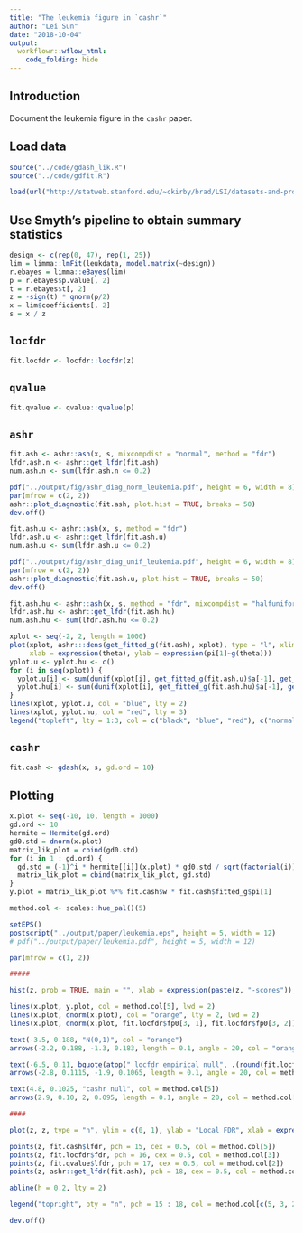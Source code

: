 ```yaml
---
title: "The leukemia figure in `cashr`"
author: "Lei Sun"
date: "2018-10-04"
output:
  workflowr::wflow_html:
    code_folding: hide
---
```


## Introduction

Document the leukemia figure in the `cashr` paper.

## Load data

```r
source("../code/gdash_lik.R")
source("../code/gdfit.R")
```

```r
load(url("http://statweb.stanford.edu/~ckirby/brad/LSI/datasets-and-programs/data/leukdata.RData"))
```

## Use Smyth's pipeline to obtain summary statistics

```r
design <- c(rep(0, 47), rep(1, 25))
lim = limma::lmFit(leukdata, model.matrix(~design))
r.ebayes = limma::eBayes(lim)
p = r.ebayes$p.value[, 2]
t = r.ebayes$t[, 2]
z = -sign(t) * qnorm(p/2)
x = lim$coefficients[, 2]
s = x / z
```

## `locfdr`

```r
fit.locfdr <- locfdr::locfdr(z)
```

## `qvalue`

```r
fit.qvalue <- qvalue::qvalue(p)
```

## `ashr`

```r
fit.ash <- ashr::ash(x, s, mixcompdist = "normal", method = "fdr")
lfdr.ash.n <- ashr::get_lfdr(fit.ash)
num.ash.n <- sum(lfdr.ash.n <= 0.2)

pdf("../output/fig/ashr_diag_norm_leukemia.pdf", height = 6, width = 8)
par(mfrow = c(2, 2))
ashr::plot_diagnostic(fit.ash, plot.hist = TRUE, breaks = 50)
dev.off()

fit.ash.u <- ashr::ash(x, s, method = "fdr")
lfdr.ash.u <- ashr::get_lfdr(fit.ash.u)
num.ash.u <- sum(lfdr.ash.u <= 0.2)

pdf("../output/fig/ashr_diag_unif_leukemia.pdf", height = 6, width = 8)
par(mfrow = c(2, 2))
ashr::plot_diagnostic(fit.ash.u, plot.hist = TRUE, breaks = 50)
dev.off()

fit.ash.hu <- ashr::ash(x, s, method = "fdr", mixcompdist = "halfuniform")
lfdr.ash.hu <- ashr::get_lfdr(fit.ash.hu)
num.ash.hu <- sum(lfdr.ash.hu <= 0.2)

xplot <- seq(-2, 2, length = 1000)
plot(xplot, ashr:::dens(get_fitted_g(fit.ash), xplot), type = "l", xlim = c(-1, 1),
     xlab = expression(theta), ylab = expression(pi[1]~g(theta)))
yplot.u <- yplot.hu <- c()
for (i in seq(xplot)) {
  yplot.u[i] <- sum(dunif(xplot[i], get_fitted_g(fit.ash.u)$a[-1], get_fitted_g(fit.ash.u)$b[-1]) * get_fitted_g(fit.ash.u)$pi[-1])
  yplot.hu[i] <- sum(dunif(xplot[i], get_fitted_g(fit.ash.hu)$a[-1], get_fitted_g(fit.ash.hu)$b[-1]) * get_fitted_g(fit.ash.hu)$pi[-1])
}
lines(xplot, yplot.u, col = "blue", lty = 2)
lines(xplot, yplot.hu, col = "red", lty = 3)
legend("topleft", lty = 1:3, col = c("black", "blue", "red"), c("normal", "uniform", "halfuniform"))
```

## `cashr`

```r
fit.cash <- gdash(x, s, gd.ord = 10)
```

## Plotting

```r
x.plot <- seq(-10, 10, length = 1000)
gd.ord <- 10
hermite = Hermite(gd.ord)
gd0.std = dnorm(x.plot)
matrix_lik_plot = cbind(gd0.std)
for (i in 1 : gd.ord) {
  gd.std = (-1)^i * hermite[[i]](x.plot) * gd0.std / sqrt(factorial(i))
  matrix_lik_plot = cbind(matrix_lik_plot, gd.std)
}
y.plot = matrix_lik_plot %*% fit.cash$w * fit.cash$fitted_g$pi[1]

method.col <- scales::hue_pal()(5)

setEPS()
postscript("../output/paper/leukemia.eps", height = 5, width = 12)
# pdf("../output/paper/leukemia.pdf", height = 5, width = 12)

par(mfrow = c(1, 2))

#####

hist(z, prob = TRUE, main = "", xlab = expression(paste(z, "-scores")), cex.lab = 1.25)

lines(x.plot, y.plot, col = method.col[5], lwd = 2)
lines(x.plot, dnorm(x.plot), col = "orange", lty = 2, lwd = 2)
lines(x.plot, dnorm(x.plot, fit.locfdr$fp0[3, 1], fit.locfdr$fp0[3, 2]) * fit.locfdr$fp0[3, 3], col = method.col[3], lty = 2, lwd = 2)

text(-3.5, 0.188, "N(0,1)", col = "orange")
arrows(-2.2, 0.188, -1.3, 0.183, length = 0.1, angle = 20, col = "orange")

text(-6.5, 0.11, bquote(atop(" locfdr empirical null", .(round(fit.locfdr$fp0[3, 3], 2)) %*% N(.(round(fit.locfdr$fp0[3, 1], 2)), .(round(fit.locfdr$fp0[3, 2], 2))^2))), col = method.col[3])
arrows(-2.8, 0.1115, -1.9, 0.1065, length = 0.1, angle = 20, col = method.col[3])

text(4.8, 0.1025, "cashr null", col = method.col[5])
arrows(2.9, 0.10, 2, 0.095, length = 0.1, angle = 20, col = method.col[5])

####

plot(z, z, type = "n", ylim = c(0, 1), ylab = "Local FDR", xlab = expression(paste(z, "-scores")), cex.lab = 1.25)

points(z, fit.cash$lfdr, pch = 15, cex = 0.5, col = method.col[5])
points(z, fit.locfdr$fdr, pch = 16, cex = 0.5, col = method.col[3])
points(z, fit.qvalue$lfdr, pch = 17, cex = 0.5, col = method.col[2])
points(z, ashr::get_lfdr(fit.ash), pch = 18, cex = 0.5, col = method.col[4])

abline(h = 0.2, lty = 2)

legend("topright", bty = "n", pch = 15 : 18, col = method.col[c(5, 3, 2, 4)], c("cashr", "locfdr", "qvalue", "ashr"))

dev.off()
```
